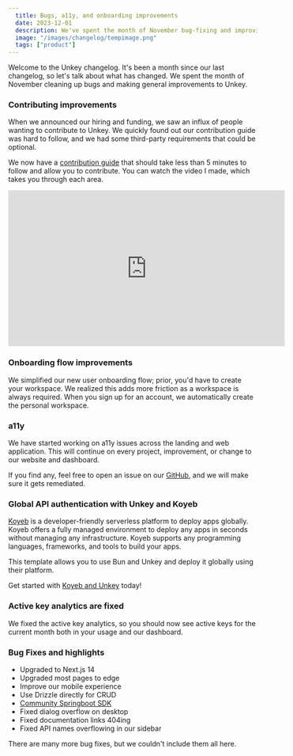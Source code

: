 ```yaml
---
  title: Bugs, a11y, and onboarding improvements
  date: 2023-12-01
  description: We've spent the month of November bug-fixing and improving flows.
  image: "/images/changelog/tempimage.png"
  tags: ["product"]
---
```


Welcome to the Unkey changelog. It's been a month since our last changelog, so let's talk about what has changed. We spent the month of November cleaning up bugs and making general improvements to Unkey.

### Contributing improvements

When we announced our hiring and funding, we saw an influx of people wanting to contribute to Unkey. We quickly found out our contribution guide was hard to follow, and we had some third-party requirements that could be optional.

We now have a [contribution guide](https://unkey.dev/docs/contributing/getting-started) that should take less than 5 minutes to follow and allow you to contribute. You can watch the video I made, which takes you through each area.

<div className="flex justify-left align-left">
<iframe width="560" height="315" src="https://www.youtube-nocookie.com/embed/V36culpgpLE?si=c5JMq-baTNzSNk7e" title="YouTube video player" frameBorder="0" allow="accelerometer; autoplay; clipboard-write; encrypted-media; gyroscope; picture-in-picture; web-share" allowFullScreen></iframe>
</div>

### Onboarding flow improvements

We simplified our new user onboarding flow; prior, you'd have to create your workspace. We realized this adds more friction as a workspace is always required. When you sign up for an account, we automatically create the personal workspace.


### a11y

We have started working on a11y issues across the landing and web application. This will continue on every project, improvement, or change to our website and dashboard.

If you find any, feel free to open an issue on our [GitHub](https://github.com/unkeyed/unkey), and we will make sure it gets remediated.

### Global API authentication with Unkey and Koyeb

[Koyeb](https://www.koyeb.com/?ref=unkey) is a developer-friendly serverless platform to deploy apps globally. Koyeb offers a fully managed environment to deploy any apps in seconds without managing any infrastructure. Koyeb supports any programming languages, frameworks, and tools to build your apps.

This template allows you to use Bun and Unkey and deploy it globally using their platform.

Get started with [Koyeb and Unkey](https://unkey.dev/templates/bun-koyeb) today!

### Active key analytics are fixed

We fixed the active key analytics, so you should now see active keys for the current month both in your usage and our dashboard.

### Bug Fixes and highlights

- Upgraded to Next.js 14
- Upgraded most pages to edge
- Improve our mobile experience
- Use Drizzle directly for CRUD
- [Community Springboot SDK](https://unkey.dev/docs/libraries/springboot-java/overview)
- Fixed dialog overflow on desktop
- Fixed documentation links 404ing
- Fixed API names overflowing in our sidebar

There are many more bug fixes, but we couldn't include them all here.
